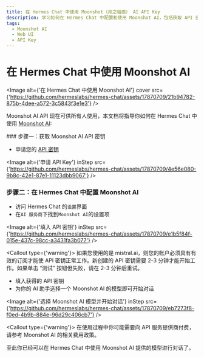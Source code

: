 ```yaml
---
title: 在 Hermes Chat 中使用 Moonshot（月之暗面） AI API Key
description: 学习如何在 Hermes Chat 中配置和使用 Moonshot AI，包括获取 API 密钥和选择适合的 AI 模型进行对话。
tags:
  - Moonshot AI
  - Web UI
  - API Key
---
```


# 在 Hermes Chat 中使用 Moonshot AI

<Image alt={'在 Hermes Chat 中使用 Moonshot AI'} cover src={'https://github.com/hermeslabs/hermes-chat/assets/17870709/21b94782-875b-4dee-a572-3c5843f3e1e3'} />

Moonshot AI API 现在可供所有人使用，本文档将指导你如何在 Hermes Chat 中使用 [Moonshot AI](https://www.moonshot.cn/):

<Steps>
  ### 步骤一：获取 Moonshot AI API 密钥

  - 申请您的 [API 密钥](https://platform.moonshot.cn/console/api-keys)

  <Image alt={'申请 API Key'} inStep src={'https://github.com/hermeslabs/hermes-chat/assets/17870709/4e56e080-9b8c-42e1-87e1-11123dbb9067'} />

  ### 步骤二：在 Hermes Chat 中配置 Moonshot AI

  - 访问 Hermes Chat 的`设置`界面
  - 在`AI 服务商`下找到`Moonshot AI`的设置项

  <Image alt={'填入 API 密钥'} inStep src={'https://github.com/hermeslabs/hermes-chat/assets/17870709/e1b5f84f-015e-437c-98cc-a3431fa3b077'} />

  <Callout type={'warning'}>
    如果您使用的是 mistral.ai，则您的帐户必须具有有效的订阅才能使 API 密钥正常工作。新创建的 API
    密钥需要 2-3 分钟才能开始工作。如果单击 “测试” 按钮但失败，请在 2-3 分钟后重试。
  </Callout>

  - 填入获得的 API 密钥
  - 为你的 AI 助手选择一个 Moonshot AI 的模型即可开始对话

  <Image alt={'选择 Moonshot AI 模型并开始对话'} inStep src={'https://github.com/hermeslabs/hermes-chat/assets/17870709/eb7273f8-f0ed-4b9b-884e-96d29c406cb7'} />

  <Callout type={'warning'}>
    在使用过程中你可能需要向 API 服务提供商付费，请参考 Moonshot AI 的相关费用政策。
  </Callout>
</Steps>

至此你已经可以在 Hermes Chat 中使用 Moonshot AI 提供的模型进行对话了。
